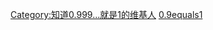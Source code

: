 {{Userbox
  |border-c = #000000
  |border-s = 1
  |id-c     = #FFFFFF
  |id-s     = 12
  |info-c   = #ffdd77
  |info-s   = 9
  |info-fc  = black
  |id       = <math>0.\dot{9}=1</math>
  |info     = 这个用户知道'''[[0.999…|0.999…就是1]]'''。
}}
<includeonly>[[Category:知道0.999...就是1的维基人]]</includeonly>
<noinclude>[[Category:數學愛好者模板|0.9equals1]]</noinclude>